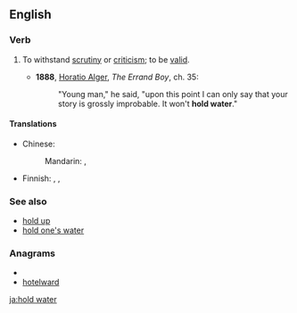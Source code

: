 ==English==

===Verb===
{{infl|en|verb|head=[[to]] [[hold]] [[water]]}}

# {{idiom}} To withstand [[scrutiny]] or [[criticism]]; to be [[valid]].
#* '''1888''', [[w:Horatio Alger, Jr.|Horatio Alger]], ''The Errand Boy'', ch. 35:
#*: "Young man," he said, "upon this point I can only say that your story is grossly improbable. It won't '''hold water'''."

====Translations====
{{trans-top|withstand scrutiny}}
* Chinese:
*: Mandarin: {{t|cmn|站得住腳|sc=Hani}}, {{t|cmn|站得住脚|tr=zhàndezhù jiǎo|sc=Hani}}
{{trans-mid}}
* Finnish: {{t|fi|pitää vettä}},  {{t|fi|kestää tarkastelua}},  {{t+|fi|olla}} {{t-|fi|vedenpitävä}}
{{trans-bottom}}

===See also===
* [[hold up]]
* [[hold one's water]]

===Anagrams===
* {{alphagram|adehlortw}}
* [[hotelward#English|hotelward]]

[[ja:hold water]]